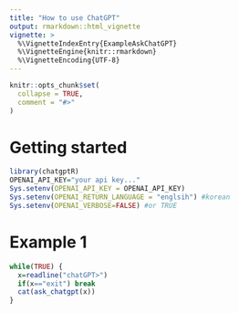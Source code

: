 ```yaml
---
title: "How to use ChatGPT"
output: rmarkdown::html_vignette
vignette: >
  %\VignetteIndexEntry{ExampleAskChatGPT}
  %\VignetteEngine{knitr::rmarkdown}
  %\VignetteEncoding{UTF-8}
---
```


```r
knitr::opts_chunk$set(
  collapse = TRUE,
  comment = "#>"
)
```

# Getting started
```r
library(chatgptR)
OPENAI_API_KEY="your api key..."
Sys.setenv(OPENAI_API_KEY = OPENAI_API_KEY)
Sys.setenv(OPENAI_RETURN_LANGUAGE = "englsih") #korean
Sys.setenv(OPENAI_VERBOSE=FALSE) #or TRUE
```

# Example 1
```r
while(TRUE) {
  x=readline("chatGPT>")
  if(x=="exit") break
  cat(ask_chatgpt(x))
}
```

